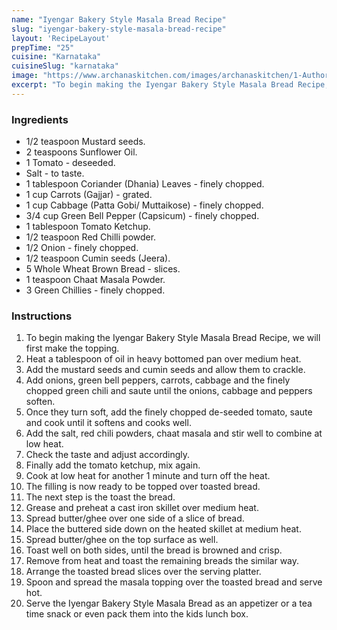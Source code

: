 ---
name: "Iyengar Bakery Style Masala Bread Recipe"
slug: "iyengar-bakery-style-masala-bread-recipe"
layout: 'RecipeLayout'
prepTime: "25"
cuisine: "Karnataka"
cuisineSlug: "karnataka"
image: "https://www.archanaskitchen.com/images/archanaskitchen/1-Author/Anupama_Nagaraja/Iyengar_Bakery_Style_Masala_Bread.jpg"
excerpt: "To begin making the Iyengar Bakery Style Masala Bread Recipe, we will first make the topping"
---

### Ingredients

- 1/2 teaspoon Mustard seeds.
- 2 teaspoons Sunflower Oil.
- 1 Tomato - deseeded.
- Salt - to taste.
- 1 tablespoon Coriander (Dhania) Leaves - finely chopped.
- 1 cup Carrots (Gajjar) - grated.
- 1 cup Cabbage (Patta Gobi/ Muttaikose) - finely chopped.
- 3/4 cup Green Bell Pepper (Capsicum) - finely chopped.
- 1 tablespoon Tomato Ketchup.
- 1/2 teaspoon Red Chilli powder.
- 1/2 Onion - finely chopped.
- 1/2 teaspoon Cumin seeds (Jeera).
- 5 Whole Wheat Brown Bread - slices.
- 1 teaspoon Chaat Masala Powder.
- 3 Green Chillies - finely chopped.

### Instructions

1. To begin making the Iyengar Bakery Style Masala Bread Recipe, we will first make the topping.
1. Heat a tablespoon of oil  in heavy bottomed pan over medium heat.
1. Add the mustard seeds and cumin seeds and allow them to crackle.
1. Add onions, green bell peppers, carrots, cabbage and the finely chopped green chili and saute until the onions, cabbage and peppers soften.
1. Once they turn soft, add the finely chopped de-seeded tomato, saute and cook until it softens and cooks well.
1. Add the salt, red chili powders, chaat masala and stir well to combine at low heat.
1. Check the taste and adjust accordingly.
1. Finally add the tomato ketchup, mix again.
1. Cook at low heat for another 1 minute and turn off the heat.
1. The filling is now ready to be topped over toasted bread.
1. The next step is the toast the bread.
1. Grease and preheat a cast iron skillet over medium heat.
1. Spread butter/ghee over one side of a slice of bread.
1. Place the buttered side down on the heated skillet at medium heat.
1. Spread butter/ghee on the top surface as well.
1. Toast well on both sides, until the bread is browned and crisp.
1. Remove from heat and toast the remaining breads the similar way.
1. Arrange the toasted bread slices over the serving platter.
1. Spoon and spread the masala topping over the toasted bread and serve hot.
1. Serve the Iyengar Bakery Style Masala Bread as an appetizer or a tea time snack or even pack them into the kids lunch box.
